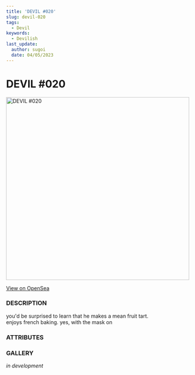 ```yaml
---
title: 'DEVIL #020'
slug: devil-020
tags:
  - Devil
keywords:
  - Devilish
last_update:
  author: sugoi
  date: 04/05/2023
---
```



# DEVIL #020

<img src="https://nft-cdn.alchemy.com/eth-mainnet/5e13d3b9e36310426400febbb5f8c436" alt="DEVIL #020" width="500" />

[View on OpenSea](https://opensea.io/assets/ethereum/0x231EDa2D0E36E5254515B7625D1201f7b4617cf4/21)

### DESCRIPTION

you'd be surprised to learn that he makes a mean fruit tart.  
enjoys french baking. yes, with the mask on

### ATTRIBUTES

<AttributeTag traitType="HUMANITY" value="HIGH" />
<AttributeTag traitType="NATURE" value="SULLEN" />
<AttributeTag traitType="TYPE" value="DEVIL" />
<AttributeTag traitType="SUBTYPE" value="IMP" />


### GALLERY

*in development*

